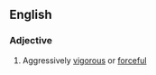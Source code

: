 ==English==

===Adjective===
{{en-adj|head=[[hard]]-[[hitting]]}}

# Aggressively [[vigorous]] or [[forceful]]